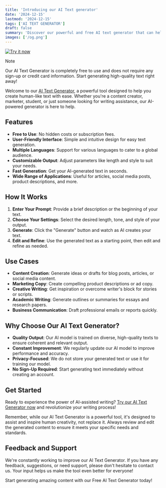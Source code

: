 ```yaml
---
title: 'Introducing our AI Text generator'
date: '2024-12-15'
lastmod: '2024-12-15'
tags: ['AI TEXT GENERATOR']
draft: false
summary: 'Discover our powerful and free AI text generator that can help you create high-quality content effortlessly. Perfect for writers, marketers, and anyone in need of quick, coherent text.'
images: ['/og.png']
---
```


[![Try it now](/og.png)](https://ai-textgenerator.net)


> [!NOTE]
> Our AI Text Generator is completely free to use and does not require any sign-up or credit card information. Start generating high-quality text right away!

Welcome to our [AI Text Generator](https://ai-textgenerator.net/en/ai-text-generator), a powerful tool designed to help you create human-like text with ease. Whether you're a content creator, marketer, student, or just someone looking for writing assistance, our AI-powered generator is here to help.

## Features

- **Free to Use**: No hidden costs or subscription fees.
- **User-Friendly Interface**: Simple and intuitive design for easy text generation.
- **Multiple Languages**: Support for various languages to cater to a global audience.
- **Customizable Output**: Adjust parameters like length and style to suit your needs.
- **Fast Generation**: Get your AI-generated text in seconds.
- **Wide Range of Applications**: Useful for articles, social media posts, product descriptions, and more.

## How It Works

1. **Enter Your Prompt**: Provide a brief description or the beginning of your text.
2. **Choose Your Settings**: Select the desired length, tone, and style of your output.
3. **Generate**: Click the "Generate" button and watch as AI creates your text.
4. **Edit and Refine**: Use the generated text as a starting point, then edit and refine as needed.

## Use Cases

- **Content Creation**: Generate ideas or drafts for blog posts, articles, or social media content.
- **Marketing Copy**: Create compelling product descriptions or ad copy.
- **Creative Writing**: Get inspiration or overcome writer's block for stories or scripts.
- **Academic Writing**: Generate outlines or summaries for essays and research papers.
- **Business Communication**: Draft professional emails or reports quickly.

## Why Choose Our AI Text Generator?

- **Quality Output**: Our AI model is trained on diverse, high-quality texts to ensure coherent and relevant output.
- **Constant Improvement**: We regularly update our AI model to improve performance and accuracy.
- **Privacy-Focused**: We do not store your generated text or use it for training our model.
- **No Sign-Up Required**: Start generating text immediately without creating an account.

## Get Started

Ready to experience the power of AI-assisted writing? [Try our AI Text Generator now](https://ai-textgenerator.net/en/ai-text-generator) and revolutionize your writing process!

Remember, while our AI Text Generator is a powerful tool, it's designed to assist and inspire human creativity, not replace it. Always review and edit the generated content to ensure it meets your specific needs and standards.

## Feedback and Support

We're constantly working to improve our AI Text Generator. If you have any feedback, suggestions, or need support, please don't hesitate to contact us. Your input helps us make the tool even better for everyone!

Start generating amazing content with our Free AI Text Generator today!